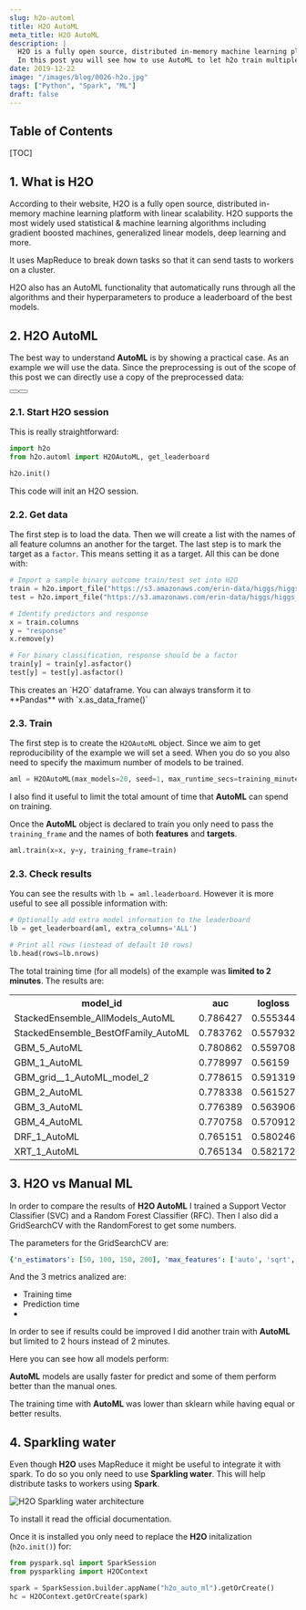 ```yaml
---
slug: h2o-automl
title: H2O AutoML
meta_title: H2O AutoML
description: |
  H2O is a fully open source, distributed in-memory machine learning platform with linear scalability.
  In this post you will see how to use AutoML to let h2o train multiple Machine Learning algorithms automatically.
date: 2019-12-22
image: "/images/blog/0026-h2o.jpg"
tags: ["Python", "Spark", "ML"]
draft: false
---
```


<script type="module" src="/js/posts/0026-plots-h2o.js"></script>

## Table of Contents

[TOC]

## 1. What is H2O

According to their website, H2O is a fully open source, distributed in-memory machine learning platform with linear scalability.
H2O supports the most widely used statistical & machine learning algorithms including gradient boosted machines, generalized linear models, deep learning and more.

It uses MapReduce to break down tasks so that it can send tasts to workers on a cluster.

H2O also has an AutoML functionality that automatically runs through all the algorithms and their hyperparameters to produce a leaderboard of the best models.

## 2. H2O AutoML

The best way to understand **AutoML** is by showing a practical case.
As an example we will use the <FancyLink linkText="Higgs Challenge" url="https://www.kaggle.com/c/higgs-boson/data"/> data.
Since the preprocessing is out of the scope of this post we can directly use a copy of the preprocessed data:

<div class="flex justify-center">
  <Button label="Train data" link="https://s3.amazonaws.com/erin-data/higgs/higgs_train_10k.csv" style="solid" />
  <Button label="Test data" link="https://s3.amazonaws.com/erin-data/higgs/higgs_test_5k.csv" style="solid" />
</div>

### 2.1. Start H2O session

This is really straightforward:

```python
import h2o
from h2o.automl import H2OAutoML, get_leaderboard

h2o.init()
```

This code will init an H2O session.

### 2.2. Get data

The first step is to load the data.
Then we will create a list with the names of all feature columns an another for the target.
The last step is to mark the target as a `factor`. This means setting it as a target.
All this can be done with:

```python
# Import a sample binary outcome train/test set into H2O
train = h2o.import_file("https://s3.amazonaws.com/erin-data/higgs/higgs_train_10k.csv")
test = h2o.import_file("https://s3.amazonaws.com/erin-data/higgs/higgs_test_5k.csv")

# Identify predictors and response
x = train.columns
y = "response"
x.remove(y)

# For binary classification, response should be a factor
train[y] = train[y].asfactor()
test[y] = test[y].asfactor()
```

<Notice type="info">
  This creates an `H2O` dataframe. You can always transform it to **Pandas** with `x.as_data_frame()`
</Notice>

### 2.3. Train

The first step is to create the `H2OAutoML` object.
Since we aim to get reproducibility of the example we will set a seed.
When you do so you also need to specify the maximum number of models to be trained.

```python
aml = H2OAutoML(max_models=20, seed=1, max_runtime_secs=training_minutes*60)
```

I also find it useful to limit the total amount of time that **AutoML** can spend on training.

Once the **AutoML** object is declared to train you only need to pass the `training_frame` and the names of both **features** and **targets**.

```python
aml.train(x=x, y=y, training_frame=train)
```

### 2.3. Check results

You can see the results with `lb = aml.leaderboard`.
However it is more useful to see all possible information with:

```python
# Optionally add extra model information to the leaderboard
lb = get_leaderboard(aml, extra_columns='ALL')

# Print all rows (instead of default 10 rows)
lb.head(rows=lb.nrows)
```

The total training time (for all models) of the example was **limited to 2 minutes**. The results are:

<table class="v-table" align="center">
  <tr class="v-table-center">
    <th class="v-table-header">model_id</th>
    <th class="v-table-header">auc</th>
    <th class="v-table-header">logloss</th>
    <th class="v-table-header">aucpr</th>
    <th class="v-table-header">mean_per_class_error</th>
  </tr>
  <tr>
    <td>StackedEnsemble_AllModels_AutoML</td>
    <td>0.786427</td>
    <td>0.555344</td>
    <td>0.803633</td>
    <td>0.319589</td>
  </tr>
  <tr>
    <td>StackedEnsemble_BestOfFamily_AutoML</td>
    <td>0.783762</td>
    <td>0.557932</td>
    <td>0.800806</td>
    <td>0.33061</td>
  </tr>
  <tr>
    <td>GBM_5_AutoML</td>
    <td>0.780862</td>
    <td>0.559708</td>
    <td>0.79783</td>
    <td>0.325399</td>
  </tr>
  <tr>
    <td>GBM_1_AutoML</td>
    <td>0.778997</td>
    <td>0.56159</td>
    <td>0.796523</td>
    <td>0.326697</td>
  </tr>
  <tr>
    <td>GBM_grid__1_AutoML_model_2</td>
    <td>0.778615</td>
    <td>0.591319</td>
    <td>0.795194</td>
    <td>0.34516</td>
  </tr>
  <tr>
    <td>GBM_2_AutoML</td>
    <td>0.778338</td>
    <td>0.561527</td>
    <td>0.79632</td>
    <td>0.329805</td>
  </tr>
  <tr>
    <td>GBM_3_AutoML</td>
    <td>0.776389</td>
    <td>0.563906</td>
    <td>0.793284</td>
    <td>0.328065</td>
  </tr>
  <tr>
    <td>GBM_4_AutoML</td>
    <td>0.770758</td>
    <td>0.570912</td>
    <td>0.790371</td>
    <td>0.353743</td>
  </tr>
  <tr>
    <td>DRF_1_AutoML</td>
    <td>0.765151</td>
    <td>0.580246</td>
    <td>0.783285</td>
    <td>0.340491</td>
  </tr>
  <tr>
    <td>XRT_1_AutoML</td>
    <td>0.765134</td>
    <td>0.582172</td>
    <td>0.783059</td>
    <td>0.349171</td>
  </tr>
</table>

## 3. H2O vs Manual ML

In order to compare the results of **H2O AutoML** I trained a Support Vector Classifier (SVC) and a Random Forest Classifier (RFC).
Then I also did a GridSearchCV with the RandomForest to get some numbers.

The parameters for the GridSearchCV are:
```yaml
{'n_estimators': [50, 100, 150, 200], 'max_features': ['auto', 'sqrt', 'log2']}
```

And the 3 metrics analized are:

* Training time
* Prediction time
* <FancyLink linkText="AUC" url="https://developers.google.com/machine-learning/crash-course/classification/roc-and-auc"/>

In order to see if results could be improved I did another train with **AutoML** but limited to 2 hours instead of 2 minutes.

Here you can see how all models perform:
<canvas id="auc_predict_time" style="width:100%;height:500px;"></canvas>

**AutoML** models are usally faster for predict and some of them perform better than the manual ones.

<canvas id="auc_train_time" style="width:100%;height:500px;"></canvas>

The training time with **AutoML** was lower than sklearn while having equal or better results.

## 4. Sparkling water

Even though **H2O** uses MapReduce it might be useful to integrate it with spark.
To do so you only need to use **Sparkling water**.
This will help distribute tasks to workers using **Spark**.

![H2O Sparkling water architecture](../../images/posts/2019/0026-h2o_sparkling_water_architecture.png)

To install it read the official documentation.

Once it is installed you only need to replace the **H2O** initalization (`h2o.init()`) for:

```python
from pyspark.sql import SparkSession
from pysparkling import H2OContext

spark = SparkSession.builder.appName("h2o_auto_ml").getOrCreate()
hc = H2OContext.getOrCreate(spark)
```
